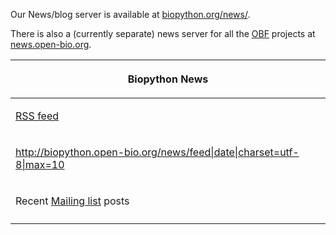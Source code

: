 Our News/blog server is available at [http://biopython.open-bio.org/news/ biopython.org/news/].

There is also a (currently separate) news server for all the [http://www.bioperl.org/wiki/OBF OBF] projects at [http://news.open-bio.org news.open-bio.org].


{| border="1" width="800px" 
|- style="background-color:#ccccff; text-align:center"
!  Biopython News
|-
| [http://biopython.open-bio.org/news/feed RSS feed]
|-
| <rss>http://biopython.open-bio.org/news/feed|date|charset=utf-8|max=10</rss>
|- style="background-color:#ccccff; text-align:center"
! Recent [[Mailing lists|Mailing list]] posts
|-
|}
